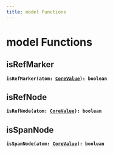 ```yaml
---
title: model Functions
---
```


# model Functions

## isRefMarker

**<code>isRefMarker(atom: [CoreValue](/api/types/corevalue)): boolean</code>**

## isRefNode

**<code>isRefNode(atom: [CoreValue](/api/types/corevalue)): boolean</code>**

## isSpanNode

**<code>isSpanNode(atom: [CoreValue](/api/types/corevalue)): boolean</code>**

